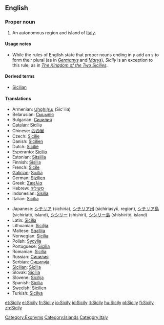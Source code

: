 ==English==

===Proper noun===
{{wikipedia}}
{{en-proper-noun|Sicilies}} {{italbrac|see Usage notes below}}

# An autonomous region and island of [[Italy]].

====Usage notes====
*While the rules of English state that proper nouns ending in ''y'' add an ''s'' to form their plural (as in ''[[Germany]]s'' and ''[[Mary]]s''), ''Sicily'' is an exception to this rule, as in ''[[w:Kingdom of the Two Sicilies|The Kingdom of the Two Sicilies]]''.

====Derived terms====
*[[Sicilian]]

====Translations====
{{trans-top|island}}
* Armenian: [[Սիցիլիա]] (Sic'ilia)
* Belarusian: [[Сыцылія]]
* Bulgarian: [[Сицилия]]
* [[Catalan]]: [[Sicília]]
* Chinese: [[西西里]]
* Czech: [[Sicílie]] {{f}}
* Danish: [[Sicilien]]
* Dutch: [[Sicilië]] {{n}}
* Esperanto: [[Sicilio]]
* Estonian: [[Sitsiilia]]
* Finnish: [[Sisilia]]
* French: [[Sicile]] {{f}}
* [[Galician]]: [[Sicilia#Galician|Sicilia]]
* German: [[Sizilien]]
* Greek: [[Σικελία]]
* Hebrew: [[סיציליה]]
* Indonesian: [[Sisilia]]
* Italian: [[Sicilia#Italian|Sicilia]] {{f}}
{{trans-mid}}
* Japanese: [[シチリア]] (sichiria), [[シチリア州]] (sichiriasyū, region), [[シチリア島]] (sichiriatō, island), [[シシリー]] (shishirī), [[シシリー島]] (shishirītō, island)
* Latin: [[Sicilia#Latin|Sicilia]] {{f}}
* Lithuanian: [[Sicilija]]
* Maltese: [[Sqallija]]
* Norwegian: [[Sicilia#Norwegian|Sicilia]]
* Polish: [[Sycylia]]
* Portuguese: [[Sicília]]
* Romanian: [[Sicilia]]
* Russian: [[Сицилия]]
* Serbian: [[Сицилија]]
* [[Sicilian]]: [[Sicilia#Sicilian|Sicilia]] {{f}}
* Slovak: [[Sicília]]
* Slovene: [[Sicilija]]
* Spanish: [[Sicilia#Spanish|Sicilia]]
* Swedish: [[Sicilien]]
* Turkish: [[Sicilya]]
{{trans-bottom}}

[[Category:Exonyms]]
[[Category:Islands]]
[[Category:Italy]]

[[et:Sicily]]
[[el:Sicily]]
[[fr:Sicily]]
[[io:Sicily]]
[[id:Sicily]]
[[it:Sicily]]
[[hu:Sicily]]
[[pl:Sicily]]
[[fi:Sicily]]
[[zh:Sicily]]